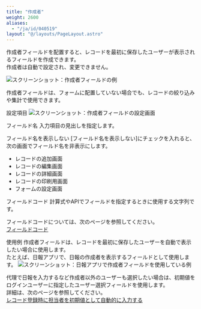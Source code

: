 ```yaml
---
title: "作成者"
weight: 2600
aliases:
  - "/ja/id/040519"
layout: "@/layouts/PageLayout.astro"
---
```




作成者フィールドを配置すると、レコードを最初に保存したユーザーが表示されるフィールドを作成できます。  
作成者は自動で設定され、変更できません。

<Img src="/k/kintone/img-ja/created_by_01.png" alt="スクリーンショット：作成者フィールドの例" />

<Note>

作成者フィールドは、フォームに配置していない場合でも、レコードの絞り込みや集計で使用できます。


</Note>

<Heading id="form_parts_created_by_20">設定項目</Heading>
<Img src="/k/kintone/img-ja/created_by_03.png" alt="スクリーンショット：作成者フィールドの設定画面" />

<Heading level={3} id="form_parts_created_by_2010">フィールド名</Heading>
入力項目の見出しを指定します。

<Heading level={3} id="form_parts_created_by_2020">フィールド名を表示しない</Heading>
[フィールド名を表示しない]にチェックを入れると、次の画面でフィールド名を非表示にします。

* レコードの追加画面
* レコードの編集画面
* レコードの詳細画面
* レコードの印刷用画面
* フォームの設定画面

<Heading level={3} id="form_parts_created_by_2030">フィールドコード</Heading>
計算式やAPIでフィールドを指定するときに使用する文字列です。

<Note>

フィールドコードについては、次のページを参照してください。  
[フィールドコード](/k/ja/id/040504.html)


</Note>

<Heading id="form_parts_created_by_10">使用例</Heading>
作成者フィールドは、レコードを最初に保存したユーザーを自動で表示したい場合に使用します。  
たとえば、日報アプリで、日報の作成者を表示するフィールドとして使用します。
<Img src="/k/kintone/img-ja/created_by_02.png" alt="スクリーンショット：日報アプリで作成者フィールドを使用している例" />

<Note>

代理で日報を入力するなど作成者以外のユーザーも選択したい場合は、初期値をログインユーザーに指定したユーザー選択フィールドを使用します。  
詳細は、次のページを参照してください。  
[レコード登録時に担当者を初期値として自動的に入力する](/k/ja/id/040746.html)


</Note>
